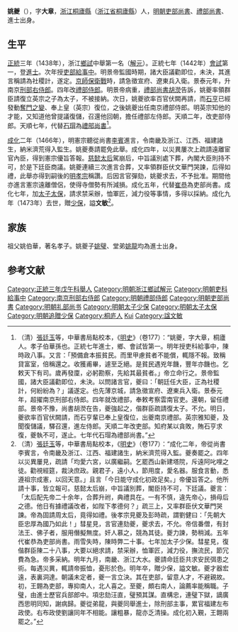 {{明清人物信息框
| 姓名 = 姚夔
| 原名 =
| 圖片名稱= 
| 圖片大小 =
| 圖片說明 = 
| 最高職務 = 太子太保吏部尚書
| 國家 = 大明
| 爵位 =
| 籍貫 = [[浙江承宣布政使司|浙江承宣布政使司]][[嚴州府|嚴州府]][[桐廬縣|桐廬縣]]
| 族裔 = 漢族
| 旗籍 = 
| 字號 = 字大章
| 諡號 = 文敏
| 出生日期 = [[永乐_(明朝)|永樂]]十二年（1414年）
| 出生地點 = [[浙江等处承宣布政使司|浙江]][[嚴州府|嚴州府]][[桐廬縣|桐廬縣]]
| 逝世日期 = [[成化|成化]]九年（1473年）
| 逝世地點 = [[順天府|順天府]]
| 墓葬 =
| 配偶 =
| 親屬 = 子[[姚璧|姚璧]]、堂弟[[姚龍|姚龍]]
| 出身 = 
*正統三年浙江鄉試第一名舉人
*正統七年壬戌科科進士出身
| 經歷 = 
| 著作 =
}}
'''姚夔'''（{{bd|1414年||1473年|catIdx=姚}}），字'''大章'''，[[浙江等处承宣布政使司|浙江]][[桐廬縣|桐廬縣]]（[[浙江省|浙江省]][[桐廬縣|桐廬縣]]）人，[[明朝吏部尚書|明朝吏部尚書]]、[[禮部尚書|禮部尚書]]、進士出身。

== 生平 ==
[[正统_(年号)|正統]]三年（1438年），浙江[[鄉試|鄉試]]中舉第一名（[[解元|解元]]）。正統七年（1442年）[[會試|會試]]第一，登[[進士|進士]]。次年授[[吏部|吏部]][[給事中|給事中]]。明景帝監國時期，諸大臣議勸即位，未決，其進言稱請為社稷計，遂定。[[京師保衛戰|京師保衛戰]]時，請急徵宣府、遼東兵入衛。景泰元年，升南京[[刑部右侍郎|刑部右侍郎]]。四年改[[禮部侍郎|禮部侍郎]]。明景帝病重，[[禮部尚書|禮部尚書]][[胡濙|胡濙]]告訴，姚夔率領群臣請復立英宗之子為太子，不被接納。次日，姚夔欲率百官伏闕再請，而[[石亨|石亨]]已經發動[[奪門之變|奪門之變]]、奉上皇（英宗）復位，之後姚夔出任南京禮部侍郎。明英宗知他的才能，又知道他曾提議復儲，召還他回朝，擔任禮部左侍郎。天順二年，改吏部侍郎。天順七年，代替[[石瑁|石瑁]]為[[禮部尚書|禮部尚書]]<ref>（清）[[張廷玉|張廷玉]]等，中華書局點校本，《[[明史|明史]]》（卷177）：“姚夔，字大章，桐廬人。孝子伯華孫也。正統七年進士，鄉、會試皆第一。明年授吏科給事中，陳時政八事。又言：「預備倉本振貧民。而里甲慮貧者不能償，輒隱不報。致稱貸富室，倍稱還之。收獲甫畢，遽至乏絕。是貧民遇兇年饑，豐年亦饑也。乞敕天下有司。歲再發廩，必躬勘察，先給其最貧者。」帝立命行之。景帝監國，諸大臣議勸即位，未決。以問諸言官，夔曰：「朝廷任大臣，正為社稷計，何紛紛為？」議遂定。也先薄京城，請急徵宣府、遼東兵入衛。景泰元年，超擢南京刑部右侍郎。四年就改禮部，奉敕考察雲南官吏。還朝，留任禮部。景帝不豫，尚書胡濙在告，夔強起之，偕群臣疏請復太子。不允。明日，夔欲率百官伏闕請，而石亨輩已奉上皇復位，出夔南京禮部。英宗雅知夔，及聞復儲議，驛召還，進左侍郎。天順二年改吏部。知府某以貪敗，賄石亨求復，夔執不可，遂止。七年代石瑁為禮部尚書。”</ref>。

[[成化|成化]]二年（1466年），明憲宗聽從尚書[[李賓|李賓]]進言，令南畿及浙江、江西、福建諸生，納米濟荒得入監生。姚夔奏請罷免此舉。成化四年，以災異屢次上疏請遠離宦官內臣，得到憲宗優旨答報。[[孝莊睿皇后|慈懿太后]]駕崩后，中旨議別處下葬，內閣大臣則持不可，於是下廷臣商議。姚夔連續三次進言合葬，又率領群臣伏文華門哭諫，后得如禮，此舉亦得到嗣後的[[明孝宗|明孝宗]]稱讚。后因言官彈劾，姚夔求去，不予批准。期間他亦進言憲宗遠離僧侶，使得寺僧勢有所減損。成化五年，代替[[崔恭|崔恭]]為吏部尚書。成化七年，加[[太子太保|太子太保]]，請求禁采辦，恤軍匠，減力役等事情，多得以採納。成化九年（1473年）去世，贈[[少保|少保]]，謚'''文敏'''<ref>（清）[[張廷玉|張廷玉]]等，中華書局點校本，《[[明史|明史]]》（卷177）：“成化二年，帝從尚書李賓言，令南畿及浙江、江西、福建諸生，納米濟荒得入監。夔奏罷之。四年以災異屢見，疏請「均愛六宮，以廣繼嗣。乞罷西山新建塔院，斥遠阿叱哩之徒。勸視經筵，裁決庶政。親君子，遠小人，節用度，愛名器。服食言動，悉遵祖宗成憲，以回天意。」且言「今日能守成化初政足矣。」帝優旨答之。他所請十事，皆立報可。慈懿太后崩，中旨議別葬，閣臣持不可，下廷議。夔言：「太后配先帝二十余年，合葬升祔，典禮具在。一有不慎，違先帝心，損母后之德。他日有據禮議改者，如陛下孝德何？」疏三上，又率群臣伏文華門哭諫。帝為固請周太后，竟得如禮。後孝宗見夔及彭時疏，謂劉健曰：「先朝大臣忠厚為國乃如此！」彗星見，言官連劾夔，夔求去，不允。帝信番僧，有封法王、佛子者，服用僭擬無度。奸人慕之，競為其徒。夔力諫，勢稍減。五年代崔恭為吏部尚書。雨雪失時，陳時弊二十事。七年加太子少保。彗星見，復偕群臣陳二十八事，大要以絕求請，禁采辦，恤軍匠，減力役，撫流民，節冗費為急。帝多采納。明年九月，南畿、浙江大水。夔請命廷臣共求安民弭患之術。每遇災異，輒請帝振恤，憂形於色。明年卒，贈少保，謚文敏。夔才器宏遠，表裏洞達。朝議未定者，夔一言立決。其在吏部，留意人才，不避親故。初，王翺為吏部，專抑南人，北人喜之。至夔，頗右南人，論薦率能稱職。子璧，由進士歷官兵部郎中。項忠劾汪直，璧預其謀。直構忠，連璧下獄，謫廣西思明同知，謝病歸。夔從弟龍，與夔同舉進士，除刑部主事，累官福建左布政使。右布政使劉讓同年不相能。讓粗暴，龍亦乏清操。成化初入覲，王翺兩罷之。”</ref>。

==家族==
祖父姚伯華，著名孝子。姚夔子[[姚璧|姚璧]]、堂弟[[姚龍|姚龍]]均為進士出身。

==参考文献==
{{wikisource|明史/卷177}}
{{Reflist}}

{{start box}}
{{s-off}}
{{succession box|[[石瑁|石瑁]]|[[鄒幹|鄒幹]]|[[明朝禮部尚書|明朝禮部尚書]]|1463年－1469年}}
{{succession box|[[崔恭_(明朝)|崔恭]]|[[尹旻|尹旻]]|[[明朝吏部尚書|明朝吏部尚書]]|1469年－1473年}}
{{end box}}

{{正統七年壬戌科殿試金榜}}
{{DEFAULTSORT:Yao姚}}
[[Category:正統三年戊午科舉人|Category:正統三年戊午科舉人]]
[[Category:明朝浙江鄉試解元|Category:明朝浙江鄉試解元]]
[[Category:明朝吏科給事中|Category:明朝吏科給事中]]
[[Category:南京刑部右侍郎|Category:南京刑部右侍郎]]
[[Category:明朝禮部侍郎|Category:明朝禮部侍郎]]
[[Category:明朝吏部尚書|Category:明朝吏部尚書]]
[[Category:明朝礼部尚书|Category:明朝礼部尚书]]
[[Category:明朝太子少保|Category:明朝太子少保]]
[[Category:明朝太子太保|Category:明朝太子太保]]
[[Category:明朝追贈少保|Category:明朝追贈少保]]
[[Category:桐庐人|Category:桐庐人]]
[[Category:姚姓|Kui]]
[[Category:諡文敏|Category:諡文敏]]
